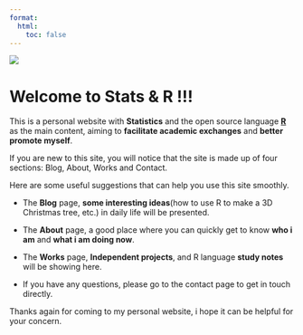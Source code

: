 ```yaml
---
format:
  html:
    toc: false
---
```


::: column-page
![](https://media3.giphy.com/media/2L8AviEEaIW2DcXGg0/giphy.gif?cid=ecf05e47squf2aep9xwfuuxs5a3o604416nte3wlabz8fvo8&rid=giphy.gif&ct=g){fig-align="center"}

# Welcome to Stats & R !!!

This is a personal website with **Statistics** and the open source language [**R**](https://www.r-project.org/) as the main content, aiming to **facilitate academic exchanges** and **better promote myself**.

If you are new to this site, you will notice that the site is made up of four sections: Blog, About, Works and Contact.

Here are some useful suggestions that can help you use this site smoothly.

-   The **Blog** page, **some interesting ideas**(how to use R to make a 3D Christmas tree, etc.) in daily life will be presented.

-   The **About** page, a good place where you can quickly get to know **who i am** and **what i am doing now**.

-   The **Works** page, **Independent projects**, and R language **study notes** will be showing here.

-   If you have any questions, please go to the contact page to get in touch directly.

Thanks again for coming to my personal website, i hope it can be helpful for your concern.
:::
